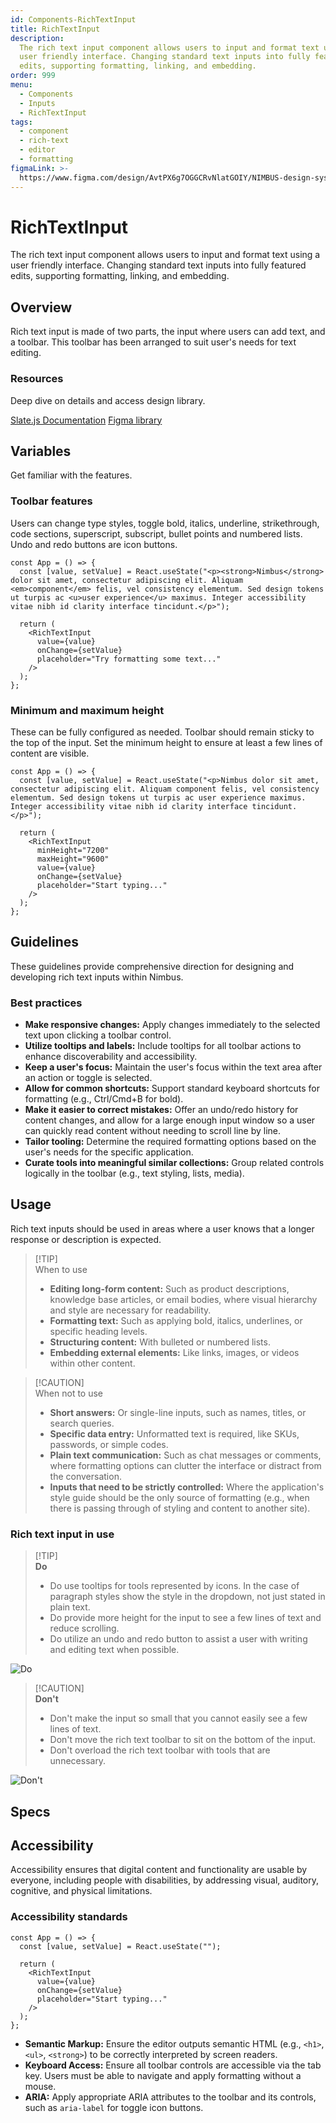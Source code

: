 ```yaml
---
id: Components-RichTextInput
title: RichTextInput
description:
  The rich text input component allows users to input and format text using a
  user friendly interface. Changing standard text inputs into fully featured
  edits, supporting formatting, linking, and embedding.
order: 999
menu:
  - Components
  - Inputs
  - RichTextInput
tags:
  - component
  - rich-text
  - editor
  - formatting
figmaLink: >-
  https://www.figma.com/design/AvtPX6g7OGGCRvNlatGOIY/NIMBUS-design-system?node-id=7190-34429&m=dev
---
```


# RichTextInput

The rich text input component allows users to input and format text using a user
friendly interface. Changing standard text inputs into fully featured edits,
supporting formatting, linking, and embedding.

## Overview

Rich text input is made of two parts, the input where users can add text, and a
toolbar. This toolbar has been arranged to suit user's needs for text editing.

### Resources

Deep dive on details and access design library.

[Slate.js Documentation](https://docs.slatejs.org/)
[Figma library](https://www.figma.com/design/AvtPX6g7OGGCRvNlatGOIY/NIMBUS-design-system?node-id=7190-34429&m=dev)

## Variables

Get familiar with the features.

### Toolbar features

Users can change type styles, toggle bold, italics, underline, strikethrough,
code sections, superscript, subscript, bullet points and numbered lists. Undo
and redo buttons are icon buttons.

```jsx-live
const App = () => {
  const [value, setValue] = React.useState("<p><strong>Nimbus</strong> dolor sit amet, consectetur adipiscing elit. Aliquam <em>component</em> felis, vel consistency elementum. Sed design tokens ut turpis ac <u>user experience</u> maximus. Integer accessibility vitae nibh id clarity interface tincidunt.</p>");

  return (
    <RichTextInput
      value={value}
      onChange={setValue}
      placeholder="Try formatting some text..."
    />
  );
};
```

### Minimum and maximum height

These can be fully configured as needed. Toolbar should remain sticky to the top
of the input. Set the minimum height to ensure at least a few lines of content
are visible.

```jsx-live
const App = () => {
  const [value, setValue] = React.useState("<p>Nimbus dolor sit amet, consectetur adipiscing elit. Aliquam component felis, vel consistency elementum. Sed design tokens ut turpis ac user experience maximus. Integer accessibility vitae nibh id clarity interface tincidunt.</p>");

  return (
    <RichTextInput
      minHeight="7200"
      maxHeight="9600"
      value={value}
      onChange={setValue}
      placeholder="Start typing..."
    />
  );
};
```

## Guidelines

These guidelines provide comprehensive direction for designing and developing
rich text inputs within Nimbus.

### Best practices

- **Make responsive changes:** Apply changes immediately to the selected text
  upon clicking a toolbar control.
- **Utilize tooltips and labels:** Include tooltips for all toolbar actions to
  enhance discoverability and accessibility.
- **Keep a user's focus:** Maintain the user's focus within the text area after
  an action or toggle is selected.
- **Allow for common shortcuts:** Support standard keyboard shortcuts for
  formatting (e.g., Ctrl/Cmd+B for bold).
- **Make it easier to correct mistakes:** Offer an undo/redo history for content
  changes, and allow for a large enough input window so a user can quickly read
  content without needing to scroll line by line.
- **Tailor tooling:** Determine the required formatting options based on the
  user's needs for the specific application.
- **Curate tools into meaningful similar collections:** Group related controls
  logically in the toolbar (e.g., text styling, lists, media).

## Usage

Rich text inputs should be used in areas where a user knows that a longer
response or description is expected.

> [!TIP]\
> When to use
>
> - **Editing long-form content:** Such as product descriptions, knowledge base
>   articles, or email bodies, where visual hierarchy and style are necessary
>   for readability.
> - **Formatting text:** Such as applying bold, italics, underlines, or specific
>   heading levels.
> - **Structuring content:** With bulleted or numbered lists.
> - **Embedding external elements:** Like links, images, or videos within other
>   content.

> [!CAUTION]\
> When not to use
>
> - **Short answers:** Or single-line inputs, such as names, titles, or search
>   queries.
> - **Specific data entry:** Unformatted text is required, like SKUs, passwords,
>   or simple codes.
> - **Plain text communication:** Such as chat messages or comments, where
>   formatting options can clutter the interface or distract from the
>   conversation.
> - **Inputs that need to be strictly controlled:** Where the application's
>   style guide should be the only source of formatting (e.g., when there is
>   passing through of styling and content to another site).

### Rich text input in use

> [!TIP]\
> **Do**
>
> - Do use tooltips for tools represented by icons. In the case of paragraph
>   styles show the style in the dropdown, not just stated in plain text.
> - Do provide more height for the input to see a few lines of text and reduce
>   scrolling.
> - Do utilize an undo and redo button to assist a user with writing and editing
>   text when possible.

![Do](/images/rich-text-input/rich-text-input-do.png)

> [!CAUTION]\
> **Don't**
>
> - Don't make the input so small that you cannot easily see a few lines of
>   text.
> - Don't move the rich text toolbar to sit on the bottom of the input.
> - Don't overload the rich text toolbar with tools that are unnecessary.

![Don't](/images/rich-text-input/rich-text-input-dont.png)

## Specs

<PropsTable id="RichTextInput" />

## Accessibility

Accessibility ensures that digital content and functionality are usable by
everyone, including people with disabilities, by addressing visual, auditory,
cognitive, and physical limitations.

### Accessibility standards

```jsx-live
const App = () => {
  const [value, setValue] = React.useState("");

  return (
    <RichTextInput
      value={value}
      onChange={setValue}
      placeholder="Start typing..."
    />
  );
};
```

- **Semantic Markup:** Ensure the editor outputs semantic HTML (e.g., `<h1>`, `<ul>`, `<strong>`) to be correctly interpreted by screen readers.
- **Keyboard Access:** Ensure all toolbar controls are accessible via the tab key. Users must be able to navigate and apply formatting without a mouse.
- **ARIA:** Apply appropriate ARIA attributes to the toolbar and its controls, such as `aria-label` for toggle icon buttons.